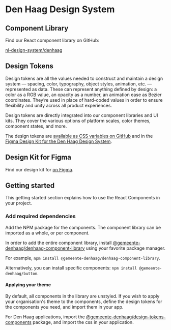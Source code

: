 
<Meta title="Den Haag/Introduction" />

# Den Haag Design System

## Component Library

Find our React component library on GitHub:

[nl-design-system/denhaag](https://github.com/nl-design-system/denhaag)

## Design Tokens

Design tokens are all the values needed to construct and maintain a design system — spacing, color, typography, object styles, animation, etc. — represented as data. These can represent anything defined by design: a color as a RGB value, an opacity as a number, an animation ease as Bezier coordinates. They’re used in place of hard-coded values in order to ensure flexibility and unity across all product experiences.

Design tokens are directly integrated into our component libraries and UI kits. They cover the various options of platform scales, color themes, component states, and more.

The design tokens are [available as CSS variables on GitHub](https://github.com/nl-design-system/denhaag/tree/master/src/styles) and in the [Figma Design Kit for the Den Haag Design System](https://www.figma.com/file/JpoY3waVoQGlLQzQXTL9nn/).

## Design Kit for Figma

Find our design kit for [on Figma](https://www.figma.com/file/JpoY3waVoQGlLQzQXTL9nn/).

## Getting started

This getting started section explains how to use the React Components in your project.

### Add required dependencies

Add the NPM package for the components. The component library can be imported as a whole, or per component.

In order to add the entire component library, install [@gemeente-denhaag/denhaag-component-library](https://www.npmjs.com/package/@gemeente-denhaag/denhaag-component-library) using your favorite package manager.

For example, ```npm install @gemeente-denhaag/denhaag-component-library```.

Alternatively, you can install specific components: ```npm install @gemeente-denhaag/button```.

#### Applying your theme

By default, all components in the library are unstyled.
If you wish to apply your organisation's theme to the components, define the design tokens for the components you need, and import them in your app.

For Den Haag applications, import the [@gemeente-denhaag/design-tokens-components](https://www.npmjs.com/package/@gemeente-denhaag/design-tokens-components) package, and import the css in your application.
